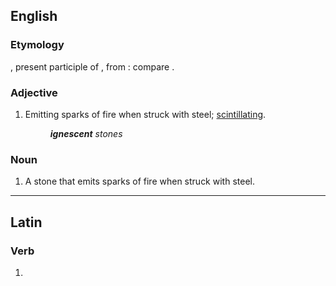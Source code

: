 ==English==

===Etymology===
{{etyl|la|en}} {{m|la|ignescens}}, present participle of {{m|la|ignescere||to become inflamed}}, from {{m|la|ignis||fire}}: compare {{cog|fr|ignescent}}.

===Adjective===
{{en-adj|-}}

# Emitting sparks of fire when struck with steel; [[scintillating]].
#: '''''ignescent''' stones''

===Noun===
{{en-noun}}

# A stone that emits sparks of fire when struck with steel.

----

==Latin==

===Verb===
{{la-verb-form|ignēscent}}

# {{inflection of|la|ignēscō||3|p|futr|actv|indc}}